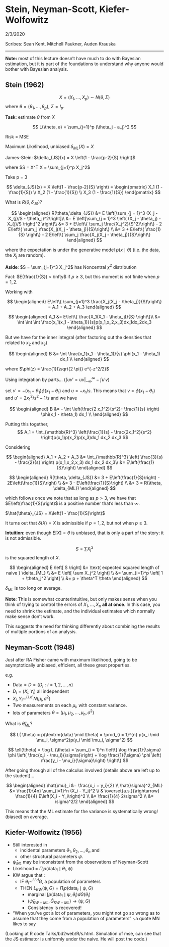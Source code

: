 # Stein, Neyman-Scott, Kiefer-Wolfowitz {#lecture4}

2/3/2020

Scribes: Sean Kent, Mitchell Paukner, Auden Krauska 

***

**Note:** most of this lecture doesn't have much to do with Bayesian estimation, but it is part of the foundations to understand why anyone would bother with Bayesian analysis. 


## Stein (1962)

$$
X = (X_1, \dots, X_p) \sim N(\theta, \Sigma)
$$ 
where $\theta = (\theta_1, \dots, \theta_p)$, $\Sigma = I_p$. 


**Task**: estimate $\theta$ from $X$

$$
L(\theta, a) = \sum_{j=1}^p (\theta_j - a_j)^2
$$

Risk = MSE

Maximum Likelihood, unbiased $\delta_{ML}(X) = X$

James-Stein: $\delta_{JS}(x) = X \left(1 - \frac{p-2}{S} \right)$

where $S = X^T X = \sum_{j=1}^p X_j^2$

Take p = 3

$$
\delta_{JS}(x) = X \left(1 - \frac{p-2}{S} \right) = 
\begin{pmatrix}
X_1 (1 - \frac{1}{S}) \\
X_2 (1 - \frac{1}{S}) \\
X_3 (1 - \frac{1}{S})
\end{pmatrix}
$$

What is $R(\theta,\delta_{JS})$?

$$
\begin{aligned}
R(\theta,\delta_{JS}) &= E \left[\sum_{j = 1}^3 (X_j - X_{j}/S - \theta_j)^2\right]\\
&= E \left[\sum_{j = 1}^3 \left( (X_j -  \theta_j) - X_{j}/S \right)^2 \right]\\
&= 3 + E\left\{ \sum_j \frac{X_j^2}{S^2}\right\} - 2 E\left\{ \sum_j \frac{X_j(X_j - \theta_j)}{S}\right\}
\\
&= 3 + E\left\{ \frac{1}{S} \right\} - 2 E\left\{ \sum_j \frac{X_j(X_j - \theta_j)}{S}\right\}
\end{aligned}
$$

where the expectation is under the generative model $p(x \mid \theta)$ (i.e. the data, the $X_j$ are random).

**Aside**: $S = \sum_{j=1}^3 X_j^2$ has Noncentral $\chi^2$ distribution

Fact: $E(\frac{1}{S}) < \infty$ if $p \geq 3$, but this moment is not finite when $p = 1,2$.  


Working with 

$$
\begin{aligned}
E\left\{ \sum_{j=1}^3 \frac{X_j(X_j - \theta_j)}{S}\right\} = A_1 + A_2 + A_3
\end{aligned}
$$

$$
\begin{aligned}
A_1 &=  E\left\{ \frac{X_1(X_1 - \theta_j)}{S} \right\}\\
&= \int \int \int \frac{x_1(x_1 - \theta_1)}{s}p(x_1,x_2,x_3)dx_1dx_2dx_3
\end{aligned}
$$

But we have for the inner integral (after factoring out the densities that related to $x_2$ and $x_3$) 

$$
\begin{aligned}
B
&= \int \frac{x_1(x_1 - \theta_1)}{s} \phi(x_1 - \theta_1) dx_1 \\
\end{aligned}
$$

where $\phi(z) = \frac{1}{\sqrt{2 \pi}} e^{-z^2/2}$

Using integration by parts... $(\int u v' = uv |_{-\infty}^{\infty{}} - \int u' v)$

set $v' = -(x_1 - \theta_1) \phi(x_1 - \theta_1)$ and $u = -x_1 / s$.  This means that $v = \phi(x_1 - \theta_1)$ and $u' = 2 x_1^2 / s^2 - 1 / s$ and we have

$$
\begin{aligned}
B &= -  \int \left(\frac{2 x_1^2}{s^2}- \frac{1}{s} \right) \phi(x_1 - \theta_1) dx_1 \\
\end{aligned}
$$

Putting this together, 
$$
A_1 = \int_{\mathbb{R}^3} \left(\frac{1}{s} - \frac{2x_1^2}{s^2} \right)p(x_1)p(x_2)p(x_3)dx_1 dx_2 dx_3
$$

Considering 

$$
\begin{aligned}
A_1 + A_2 + A_3 
&= \int_{\mathbb{R}^3} \left( \frac{3}{s} - \frac{2}{s} \right) p(x_1,x_2,x_3) dx_1 dx_2 dx_3\\
&= E\left(\frac{1}{S}\right)
\end{aligned}
$$


$$
\begin{aligned}
R(\theta, \delta_{JS}) 
&= 3 + E\left(\frac{1}{S}\right) - 2E\left(\frac{1}{S}\right) \\
&= 3 - E\left(\frac{1}{S}\right) \\
&< 3 = R(\theta, \delta_{ML})
\end{aligned}
$$

which follows once we note that as long as $p > 3$, we have that $E\left(\frac{1}{S}\right)$ is a positive number that's less than $\infty$.

$\hat{\theta}_{JS} = X\left(1 - \frac{1}{S}\right)$

It turns out that $\delta(X) = X$ is admissible if $p = 1,2$, but not when $p \geq 3$. 

**Intuition**: even though $E[X] = \theta$ is unbiased, that is only a part of the story: it is not admissible. 

$$
S = \sum X_j^2
$$
is the squared length of $X$.


$$
\begin{aligned}
E \left[ S \right] 
&= \text{ expected squared length of naive } \delta_{ML} \\
&= E \left[ \sum X_j^2 \right] \\
&= \sum_{i=1}^p \left[ 1 + \theta_j^2 \right] \\
&= p + \theta^T \theta
\end{aligned}
$$ 


$\delta_{ML}$ is too long on average.

**Note**: This is somewhat counterintuitive, but only makes sense when you think of trying to control the errors of $X_1, \dots, X_n$ **all at once**.  In this case, you need to shrink the estimate, and the individual estimates which normally make sense don't work.  

This suggests the need for thinking differently about combining the results of multiple portions of an analysis.




## Neyman-Scott (1948)

Just after RA Fisher came with maximum likelihood, going to be asymptotically unbiased, efficient, all these great properties. 

e.g. 

- $\text{Data} = D = \{D_i: i = 1,2,\ldots,n\}$
- $D_i = (X_i, Y_i)$ all independent
- $X_i, Y_i \sim^{i.i.d.} N(\mu_i, \sigma^2)$
- Two measurements on each $\mu_i$, with constant variance. 
- lots of parameters $\theta = (\mu_1, \mu_2, \dots, \mu_n, \sigma^2)$

What is $\hat \theta_{ML}$?

$$
L( \theta) = p(\textrm{data} \mid \theta) = \prod_{i = 1}^{n} p(x_i \mid \mu_i, \sigma^2)p(y_i \mid \mu_i, \sigma^2)
$$


$$
\ell(\theta) = \log L (\theta) = \sum_{i = 1}^n \left\{ \log \frac{1}{\sigma} \phi \left( \frac{x_i - \mu_i}{\sigma}\right)  + \log \frac{1}{\sigma} \phi \left( \frac{y_i - \mu_i}{\sigma}\right) \right\}
$$

<!-- $$
\rightarrow \sum\left\{ log\frac{1}{\sigma}\phi(\frac{x_i - \mu_i}{\sigma}) + log\frac{1}{\sigma}\phi(\frac{y_i - \mu_i}{\sigma})\right\}
$$ -->

After going through all of the calculus involved (details above are left up to the student)...


$$
\begin{aligned}
\hat{\mu}_i &= \frac{x_i + y_i}{2} 
\\
\hat{\sigma}^2_{ML} 
&= \frac{1}{4n} \sum_{i=1}^n (X_i - Y_i)^2  \\
& \overset{a.s.}{\rightarrow} \frac{1}{4} E\left(X_i - Y_i\right)^2 \\ 
&= \frac{1}{4} 2\sigma^2 \\
&= \sigma^2/2
\end{aligned}
$$

This means that the ML estimate for the variance is systematically wrong! (biased) on average.  

## Kiefer-Wolfowitz (1956)

- Still interested in 
  - incidental parameters $\theta_1, \theta_2,\ldots,\theta_n$ and 
  - other structural parameters $\psi$. 
- $\hat{\psi}_{ML}$ may be inconsistent from the observations of Neyman-Scott
- Likelihood = $\Pi_i p(\mathrm{data}_i \mid \theta_i, \psi)$
- KW argue that : 
  - IF $\theta_i \sim^{i.i.d} G$, a population of parameters
  - THEN $L_{KW}(\psi, G) = \Pi_i p(\mathrm{data}_i \mid \psi, G)$
    - marginal $\int p(\textrm{data}_i \mid \psi, \theta_i) dG(\theta_i)$
    - $(\hat{\psi}_{KW-ML}, \hat{G}_{KW-ML}) \to (\psi, G)$
    - Consistency is recovered!
- "When you've got a lot of parameters, you might not go so wrong as to assume that they come from a population of parameters" ~a quote MN likes to say

(Looking at R code Talks/bd2web/R/s.html. Simulation of mse, can see that the JS estimator is uniformly under the naive. He will post the code.)






